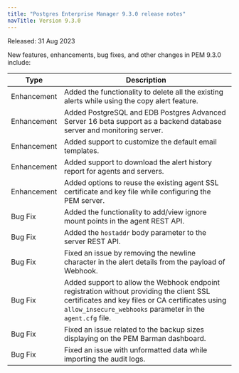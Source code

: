 ```yaml
---
title: "Postgres Enterprise Manager 9.3.0 release notes"
navTitle: Version 9.3.0
---
```


Released: 31 Aug 2023

New features, enhancements, bug fixes, and other changes in PEM 9.3.0 include:

| Type        | Description                                                                                      |
| ----------- | -------------------------------------------------------------------------------------------------|
| Enhancement | Added the functionality to delete all the existing alerts while using the copy alert feature.     |
| Enhancement | Added PostgreSQL and EDB Postgres Advanced Server 16 beta support as a backend database server and monitoring server.         |
| Enhancement | Added support to customize the default email templates.                                          |
| Enhancement | Added support to download the alert history report for agents and servers. |
| Enhancement | Added options to reuse the existing agent SSL certificate and key file while configuring the PEM server. |
| Bug Fix     | Added the functionality to add/view ignore mount points in the agent REST API.                  |
| Bug Fix     | Added the `hostaddr` body parameter to the server REST API.                                     |
| Bug Fix     | Fixed an issue by removing the newline character in the alert details from the payload of Webhook.                 |
| Bug Fix     | Added support to allow the Webhook endpoint registration without providing the client SSL certificates and key files or CA certificates using `allow_insecure_webhooks` parameter in the `agent.cfg` file.|
| Bug Fix     | Fixed an issue related to the backup sizes displaying on the PEM Barman dashboard.           |
| Bug Fix     | Fixed an issue with unformatted data while importing the audit logs.                           |